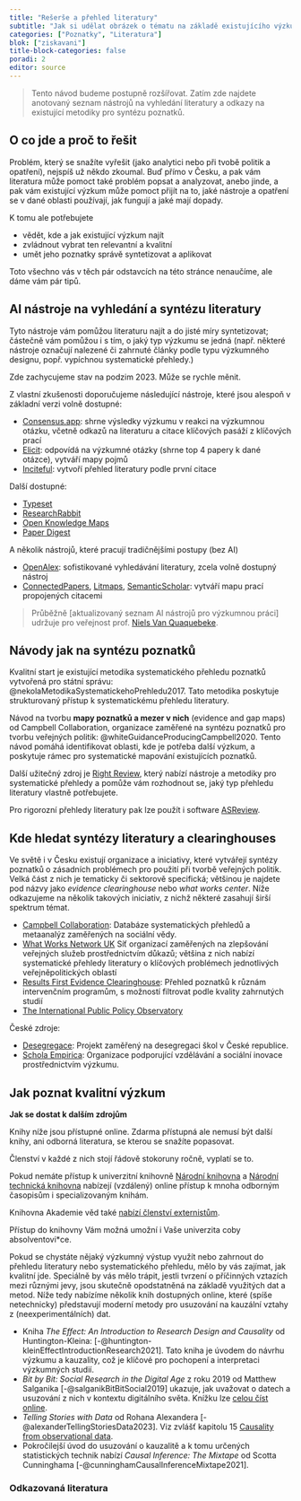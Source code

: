 ```yaml
---
title: "Rešerše a přehled literatury"
subtitle: "Jak si udělat obrázek o tématu na základě existujícího výzkumu"
categories: ["Poznatky", "Literatura"]
blok: ["ziskavani"]
title-block-categories: false
poradi: 2
editor: source
---
```


> Tento návod budeme postupně rozšířovat. Zatím zde najdete anotovaný seznam nástrojů na vyhledání literatury a odkazy na existující metodiky pro syntézu poznatků.

## O co jde a proč to řešit

Problém, který se snažíte vyřešit (jako analytici nebo při tvobě politik a opatření), nejspíš už někdo zkoumal. Buď přímo v Česku, a pak vám literatura může pomoct také problém popsat a analyzovat, anebo jinde, a pak vám existující výzkum může pomoct přijít na to, jaké nástroje a opatření se v dané oblasti používají, jak fungují a jaké mají dopady.

K tomu ale potřebujete

- vědět, kde a jak existující výzkum najít
- zvládnout vybrat ten relevantní a kvalitní
- umět jeho poznatky správě syntetizovat a aplikovat

Toto všechno vás v těch pár odstavcích na této stránce nenaučíme, ale dáme vám pár tipů.

## AI nástroje na vyhledání a syntézu literatury

Tyto nástroje vám pomůžou literaturu najít a do jisté míry syntetizovat; částečně vám pomůžou i s tím, o jaký typ výzkumu se jedná (např. některé nástroje označují nalezené či zahrnuté články podle typu výzkumného designu, popř. vypíchnou systematické přehledy.)

:::callout-warning

Zde zachycujeme stav na podzim 2023. Může se rychle měnit.

:::


Z vlastní zkušenosti doporučujeme následující nástroje, které jsou alespoň v základní verzi volně dostupné:

- [Consensus.app](https://consensus.app/): shrne výsledky výzkumu v reakci na výzkumnou otázku, včetně odkazů na literaturu a citace klíčových pasáží z klíčových prací 
- [Elicit](https://elicit.com/): odpovídá na výzkumné otázky (shrne top 4 papery k dané otázce), vytváří mapy pojmů
- [Inciteful](https://inciteful.xyz/): vytvoří přehled literatury podle první citace

Další dostupné:

- [Typeset](https://typeset.io/)
- [ResearchRabbit](https://www.researchrabbit.ai/)
- [Open Knowledge Maps](https://openknowledgemaps.org/ )
- [Paper Digest](https://www.paperdigest.org/review/)

A několik nástrojů, které pracují tradičnějšími postupy (bez AI)

- [OpenAlex](https://openalex.org/): sofistikované vyhledávání literatury, zcela volně dostupný nástroj
- [ConnectedPapers](https://www.connectedpapers.com/), [Litmaps](https://www.litmaps.com/), [SemanticScholar](https://www.semanticscholar.org/paper/The-Data-Product-Canvas-A-Visual-Collaborative-Tool-Fruhwirth-Breitfuss/fbb0728e76717552de86fd3781eda4667bff6b2a): vytváří mapu prací propojených citacemi

> Průběžně [aktualizovaný seznam AI nástrojů pro výzkumnou práci] udržuje pro veřejnost prof. [Niels Van Quaquebeke](https://www.linkedin.com/in/quaquebeke/).

## Návody jak na syntézu poznatků

Kvalitní start je existující metodika systematického přehledu poznatků vytvořená pro státní správu: 
@nekolaMetodikaSystematickehoPrehledu2017. Tato metodika poskytuje strukturovaný přístup k systematickému přehledu literatury.

Návod na tvorbu **mapy poznatků a mezer v nich** (evidence and gap maps) od Campbell Collaboration, organizace zaměřené na syntézu poznatků pro tvorbu veřejných politik: @whiteGuidanceProducingCampbell2020. Tento návod pomáhá identifikovat oblasti, kde je potřeba další výzkum, a poskytuje rámec pro systematické mapování existujících poznatků.

Další užitečný zdroj je [Right Review](https://rightreview.knowledgetranslation.net/), který nabízí nástroje a metodiky pro systematické přehledy a pomůže vám rozhodnout se, jaký typ přehledu literatury vlastně potřebujete.

Pro rigorozní přehledy literatury pak lze použít i software [ASReview](https://asreview.nl/).

## Kde hledat syntézy literatury a clearinghouses

Ve světě i v Česku existují organizace a iniciativy, které vytvářejí syntézy poznatků o zásadních problémech pro použití při tvorbě veřejných politik. Velká část z nich je tematicky či sektorově specifická; většinou je najdete pod názvy jako *evidence clearinghouse* nebo *what works center*. Níže odkazujeme na několik takových iniciativ, z nichž některé zasahují širší spektrum témat.

- [Campbell Collaboration](https://www.campbellcollaboration.org/evidence/): Databáze systematických přehledů a metaanalýz zaměřených na sociální vědy.
- [What Works Network UK](https://www.gov.uk/guidance/what-works-network) Síť organizací zaměřených na zlepšování veřejných služeb prostřednictvím důkazů; většina z nich nabízí systematické přehledy literatury o klíčových problémech jednotlivých veřejněpolitických oblastí
- [Results First Evidence Clearinghouse](https://evidence2impact.psu.edu/results-first-resources/clearing-house-database/): Přehled poznatků k různám intervenčním programům, s možností filtrovat podle kvality zahrnutých studií
- [The International Public Policy Observatory](https://theippo.co.uk/)

České zdroje:

- [Desegregace](https://www.desegregace.cz/): Projekt zaměřený na desegregaci škol v České republice.
- [Schola Empirica](https://www.scholaempirica.org/): Organizace podporující vzdělávání a sociální inovace prostřednictvím výzkumu.

## Jak poznat kvalitní výzkum

::: aside
**Jak se dostat k dalším zdrojům**

Knihy níže jsou přístupné online. Zdarma přístupná ale nemusí být další knihy, ani odborná literatura, se kterou se snažíte popasovat.

Členství v každé z nich stojí řádově stokoruny ročně, vyplatí se to.

Pokud nemáte přístup k univerzitní knihovně [Národní knihovna](https://nkp.cz) a [Národní technická knihovna](https://techlib.cz) nabízejí (vzdálený) online přístup k mnoha odborným časopisům i specializovaným knihám.

Knihovna Akademie věd také [nabízí členství externistům](https://www.lib.cas.cz/sluzby/vypujcni-sluzby/registrace/).

Přístup do knihovny Vám možná umožní i Vaše univerzita coby absolventovi\*ce.
:::

Pokud se chystáte nějaký výzkumný výstup využít nebo zahrnout do přehledu literatury nebo systematického přehledu, mělo by vás zajímat, jak kvalitní jde. Speciálně by vás mělo trápit, jestli tvrzení o příčinných vztazích mezi různými jevy, jsou skutečně opodstatněná na základě využitých dat a metod. Níže tedy nabízíme několik knih dostupných online, které (spíše netechnicky) představují moderní metody pro usuzování na kauzální vztahy z (neexperimentálních) dat.

- Kniha *The Effect: An Introduction to Research Design and Causality* od Huntington-Kleina: [-@huntington-kleinEffectIntroductionResearch2021]. Tato kniha je úvodem do návrhu výzkumu a kauzality, což je klíčové pro pochopení a interpretaci výzkumných studií.
- *Bit by Bit: Social Research in the Digital Age* z roku 2019 od Matthew Salganika  [-@salganikBitBitSocial2019] ukazuje, jak uvažovat o datech a usuzování z nich v kontextu digitálního světa. Knížku lze [celou číst online](https://www.bitbybitbook.com/en/1st-ed/preface/).
- *Telling Stories with Data* od Rohana Alexandera [-@alexanderTellingStoriesData2023]. Viz zvlášť kapitolu 15 [Causality from observational data](https://tellingstorieswithdata.com/14-causality_from_obs.html).
- Pokročilejší úvod do usuzování o kauzalitě a k tomu určených statistických technik nabízí *Causal Inference: The Mixtape* od Scotta Cunninghama [-@cunninghamCausalInferenceMixtape2021].

### Odkazovaná literatura

:::{#refs}
:::
